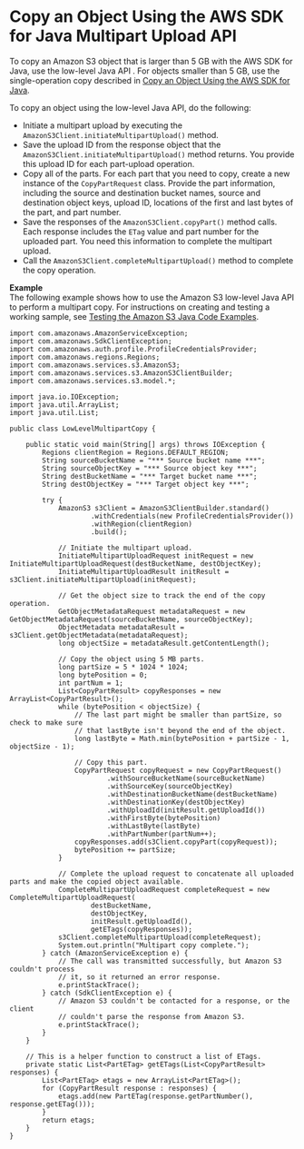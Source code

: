 # Copy an Object Using the AWS SDK for Java Multipart Upload API<a name="CopyingObjctsUsingLLJavaMPUapi"></a>

To copy an Amazon S3 object that is larger than 5 GB with the AWS SDK for Java, use the low\-level Java API \. For objects smaller than 5 GB, use the single\-operation copy described in [Copy an Object Using the AWS SDK for Java](CopyingObjectUsingJava.md)\. 

To copy an object using the low\-level Java API, do the following:
+ Initiate a multipart upload by executing the `AmazonS3Client.initiateMultipartUpload()` method\.
+ Save the upload ID from the response object that the `AmazonS3Client.initiateMultipartUpload()` method returns\. You provide this upload ID for each part\-upload operation\.
+ Copy all of the parts\. For each part that you need to copy, create a new instance of the `CopyPartRequest` class\. Provide the part information, including the source and destination bucket names, source and destination object keys, upload ID, locations of the first and last bytes of the part, and part number\. 
+ Save the responses of the `AmazonS3Client.copyPart()` method calls\. Each response includes the `ETag` value and part number for the uploaded part\. You need this information to complete the multipart upload\. 
+ Call the `AmazonS3Client.completeMultipartUpload()` method to complete the copy operation\. 

**Example**  
The following example shows how to use the Amazon S3 low\-level Java API to perform a multipart copy\. For instructions on creating and testing a working sample, see [Testing the Amazon S3 Java Code Examples](UsingTheMPJavaAPI.md#TestingJavaSamples)\.  

```
import com.amazonaws.AmazonServiceException;
import com.amazonaws.SdkClientException;
import com.amazonaws.auth.profile.ProfileCredentialsProvider;
import com.amazonaws.regions.Regions;
import com.amazonaws.services.s3.AmazonS3;
import com.amazonaws.services.s3.AmazonS3ClientBuilder;
import com.amazonaws.services.s3.model.*;

import java.io.IOException;
import java.util.ArrayList;
import java.util.List;

public class LowLevelMultipartCopy {

    public static void main(String[] args) throws IOException {
        Regions clientRegion = Regions.DEFAULT_REGION;
        String sourceBucketName = "*** Source bucket name ***";
        String sourceObjectKey = "*** Source object key ***";
        String destBucketName = "*** Target bucket name ***";
        String destObjectKey = "*** Target object key ***";

        try {
            AmazonS3 s3Client = AmazonS3ClientBuilder.standard()
                    .withCredentials(new ProfileCredentialsProvider())
                    .withRegion(clientRegion)
                    .build();

            // Initiate the multipart upload.
            InitiateMultipartUploadRequest initRequest = new InitiateMultipartUploadRequest(destBucketName, destObjectKey);
            InitiateMultipartUploadResult initResult = s3Client.initiateMultipartUpload(initRequest);

            // Get the object size to track the end of the copy operation.
            GetObjectMetadataRequest metadataRequest = new GetObjectMetadataRequest(sourceBucketName, sourceObjectKey);
            ObjectMetadata metadataResult = s3Client.getObjectMetadata(metadataRequest);
            long objectSize = metadataResult.getContentLength();

            // Copy the object using 5 MB parts.
            long partSize = 5 * 1024 * 1024;
            long bytePosition = 0;
            int partNum = 1;
            List<CopyPartResult> copyResponses = new ArrayList<CopyPartResult>();
            while (bytePosition < objectSize) {
                // The last part might be smaller than partSize, so check to make sure
                // that lastByte isn't beyond the end of the object.
                long lastByte = Math.min(bytePosition + partSize - 1, objectSize - 1);

                // Copy this part.
                CopyPartRequest copyRequest = new CopyPartRequest()
                        .withSourceBucketName(sourceBucketName)
                        .withSourceKey(sourceObjectKey)
                        .withDestinationBucketName(destBucketName)
                        .withDestinationKey(destObjectKey)
                        .withUploadId(initResult.getUploadId())
                        .withFirstByte(bytePosition)
                        .withLastByte(lastByte)
                        .withPartNumber(partNum++);
                copyResponses.add(s3Client.copyPart(copyRequest));
                bytePosition += partSize;
            }

            // Complete the upload request to concatenate all uploaded parts and make the copied object available.
            CompleteMultipartUploadRequest completeRequest = new CompleteMultipartUploadRequest(
                    destBucketName,
                    destObjectKey,
                    initResult.getUploadId(),
                    getETags(copyResponses));
            s3Client.completeMultipartUpload(completeRequest);
            System.out.println("Multipart copy complete.");
        } catch (AmazonServiceException e) {
            // The call was transmitted successfully, but Amazon S3 couldn't process 
            // it, so it returned an error response.
            e.printStackTrace();
        } catch (SdkClientException e) {
            // Amazon S3 couldn't be contacted for a response, or the client  
            // couldn't parse the response from Amazon S3.
            e.printStackTrace();
        }
    }

    // This is a helper function to construct a list of ETags.
    private static List<PartETag> getETags(List<CopyPartResult> responses) {
        List<PartETag> etags = new ArrayList<PartETag>();
        for (CopyPartResult response : responses) {
            etags.add(new PartETag(response.getPartNumber(), response.getETag()));
        }
        return etags;
    }
}
```